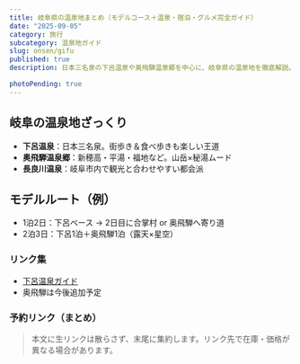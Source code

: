 ```yaml
---
title: 岐阜県の温泉地まとめ（モデルコース＋温泉・宿泊・グルメ完全ガイド）
date: "2025-09-05"
category: 旅行
subcategory: 温泉地ガイド
slug: onsen/gifu
published: true
description: 日本三名泉の下呂温泉や奥飛騨温泉郷を中心に、岐阜県の温泉地を徹底解説。モデルコースと宿・グルメの楽しみ方を紹介。

photoPending: true
---
```


<PhotoPending caption="岐阜県の温泉地ガイド — 写真は許可が下り次第、掲載します。" />

## 岐阜の温泉地ざっくり
- **下呂温泉**：日本三名泉。街歩き＆食べ歩きも楽しい王道
- **奥飛騨温泉郷**：新穂高・平湯・福地など。山岳×秘湯ムード
- **長良川温泉**：岐阜市内で観光と合わせやすい都会派

## モデルルート（例）
- 1泊2日：下呂ベース → 2日目に合掌村 or 奥飛騨へ寄り道
- 2泊3日：下呂1泊＋奥飛騨1泊（露天×星空）

### リンク集
- [下呂温泉ガイド](/travel/onsen/gifu/gero-onsen)
- 奥飛騨は今後追加予定

### 予約リンク（まとめ）
> 本文に生リンクは散らさず、末尾に集約します。リンク先で在庫・価格が異なる場合があります。


<BookingLinksGroup>
  <BookingLinksItem name="岐阜の温泉地の宿" rakuten="" jalan="" ikkyu="" yahoo="" />
</BookingLinksGroup>
